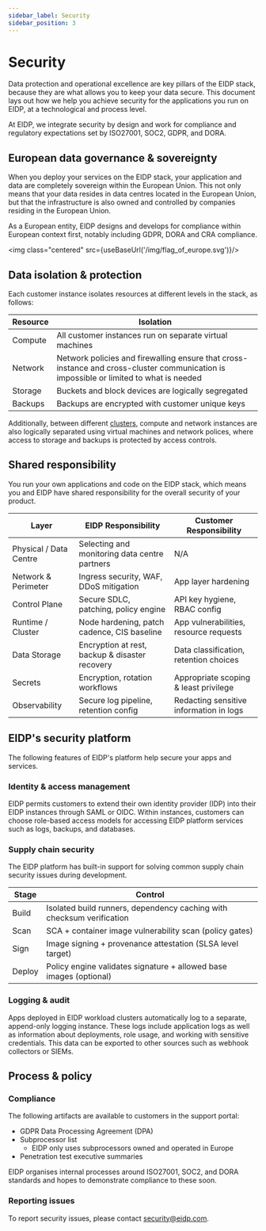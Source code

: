 ```yaml
---
sidebar_label: Security
sidebar_position: 3
---
```


# Security

Data protection and operational excellence are key pillars of the EIDP stack, because they are what allows you to keep your data secure. This document lays out how we help you achieve security for the applications
you run on EIDP, at a technological and process level.

At EIDP, we integrate security by design and work for compliance and regulatory expectations set by ISO27001, SOC2,
GDPR, and DORA.

## European data governance & sovereignty

When you deploy your services on the EIDP stack, your application and data are completely sovereign within the European Union. This not only means that your data resides in data centres located in the European Union, but that the infrastructure is also owned and controlled by companies residing in the European Union.

As a European entity, EIDP designs and develops for compliance within European context first, notably including GDPR, DORA and CRA compliance.


<img class="centered" src={useBaseUrl('/img/flag_of_europe.svg')}/>

## Data isolation & protection

Each customer instance isolates resources at different levels in the stack, as follows:

| Resource | Isolation                                                                                                                              |
|----------|----------------------------------------------------------------------------------------------------------------------------------------|
| Compute  | All customer instances run on separate virtual machines                                                                                |
| Network  | Network policies and firewalling ensure that cross-instance and cross-cluster communication is impossible or limited to what is needed |
| Storage  | Buckets and block devices are logically segregated                                                                                     |
| Backups  | Backups are encrypted with customer unique keys                                                                                        |

Additionally, between different [clusters](./overview), compute and network instances are also logically separated using virtual machines and network polices, where access to storage and backups is protected by access controls.

## Shared responsibility

You run your own applications and code on the EIDP stack, which means you and EIDP have shared responsibility for the
overall security of your product.

| Layer                  | EIDP Responsibility                            | Customer Responsibility                 |
|------------------------|------------------------------------------------|-----------------------------------------|
| Physical / Data Centre | Selecting and monitoring data centre partners  | N/A                                     |
| Network & Perimeter    | Ingress security, WAF, DDoS mitigation         | App layer hardening                     |
| Control Plane          | Secure SDLC, patching, policy engine           | API key hygiene, RBAC config            |
| Runtime / Cluster      | Node hardening, patch cadence, CIS baseline    | App vulnerabilities, resource requests  |
| Data Storage           | Encryption at rest, backup & disaster recovery | Data classification, retention choices  |
| Secrets                | Encryption, rotation workflows                 | Appropriate scoping & least privilege   |
| Observability          | Secure log pipeline, retention config          | Redacting sensitive information in logs |


## EIDP's security platform

The following features of EIDP's platform help secure your apps and services.

### Identity & access management

EIDP permits customers to extend their own identity provider (IDP) into their EIDP instances through SAML or OIDC.
Within instances, customers can choose role-based access models for accessing EIDP platform services such as logs,
backups, and databases.

### Supply chain security

The EIDP platform has built-in support for solving common supply chain security issues during development.

| Stage  | Control                                                               |
|--------|-----------------------------------------------------------------------|
| Build  | Isolated build runners, dependency caching with checksum verification |
| Scan   | SCA + container image vulnerability scan (policy gates)               |
| Sign   | Image signing + provenance attestation (SLSA level target)            |
| Deploy | Policy engine validates signature + allowed base images (optional)    |

### Logging & audit

Apps deployed in EIDP workload clusters automatically log to a separate, append-only logging instance. These logs
include application logs as well as information about deployments, role usage, and working with sensitive credentials.
This data can be exported to other sources such as webhook collectors or SIEMs.

## Process & policy

### Compliance

The following artifacts are available to customers in the support portal:

* GDPR Data Processing Agreement (DPA)
* Subprocessor list
  * EIDP only uses subprocessors owned and operated in Europe
* Penetration test executive summaries

EIDP organises internal processes around ISO27001, SOC2, and DORA standards and hopes to demonstrate compliance to these
soon.

### Reporting issues

To report security issues, please contact [security@eidp.com](mailto:security@eidp.com).
